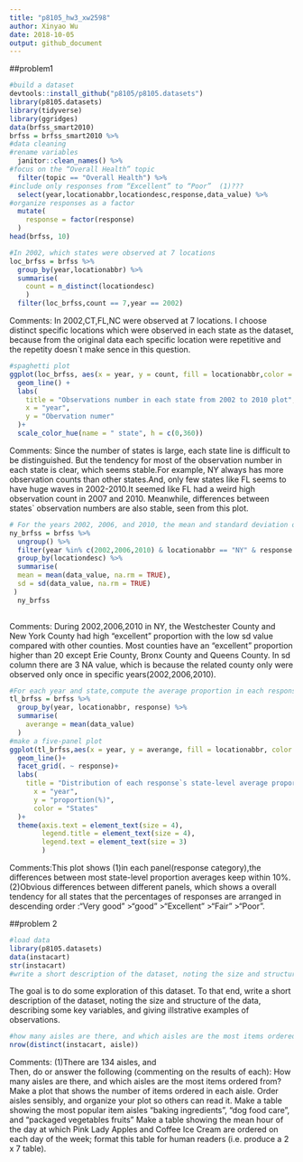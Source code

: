 ```yaml
---
title: "p8105_hw3_xw2598"
author: Xinyao Wu
date: 2018-10-05
output: github_document
---
```


##problem1

```r
#build a dataset
devtools::install_github("p8105/p8105.datasets")
library(p8105.datasets)
library(tidyverse)
library(ggridges)
data(brfss_smart2010)
brfss = brfss_smart2010 %>% 
#data cleaning
#rename variables
  janitor::clean_names() %>% 
#focus on the “Overall Health” topic
  filter(topic == "Overall Health") %>% 
#include only responses from “Excellent” to “Poor”  (1)???
  select(year,locationabbr,locationdesc,response,data_value) %>% 
#organize responses as a factor
  mutate(
    response = factor(response)
  )
head(brfss, 10)
```


```r
#In 2002, which states were observed at 7 locations
loc_brfss = brfss %>% 
  group_by(year,locationabbr) %>% 
  summarise(
    count = n_distinct(locationdesc)
    )
  filter(loc_brfss,count == 7,year == 2002)
```
Comments: In 2002,CT,FL,NC were observed at 7 locations. I choose distinct specific locations  which were observed in each state as the dataset, because from the original data each specific location were repetitive and the repetity doesn`t make sence in this question.

```r
#spaghetti plot
ggplot(loc_brfss, aes(x = year, y = count, fill = locationabbr,color = locationabbr))+
  geom_line() +
  labs(
    title = "Observations number in each state from 2002 to 2010 plot",
    x = "year",
    y = "Obervation numer"
  )+
  scale_color_hue(name = " state", h = c(0,360))

```

Comments:  Since the number of states is large, each state line is difficult to be distinguished. But the tendency for most of the observation number in each state is clear, which seems stable.For example, NY always has more observation counts than other states.And, only few states like FL seems to have huge waves in 2002-2010.It seemed like FL had a weird high observation count in 2007 and 2010. Meanwhile, differences between states` observation numbers are also stable, seen from this plot.  

```r
# For the years 2002, 2006, and 2010, the mean and standard deviation of the proportion of “Excellent” responses across locations in NY State
ny_brfss = brfss %>% 
  ungroup() %>% 
  filter(year %in% c(2002,2006,2010) & locationabbr == "NY" & response == "Excellent") %>% 
  group_by(locationdesc) %>% 
  summarise(
  mean = mean(data_value, na.rm = TRUE),
  sd = sd(data_value, na.rm = TRUE) 
 ) 
  ny_brfss
 
```
Comments: During 2002,2006,2010 in NY, the Westchester County and New York County had  high "excellent" proportion with the low sd value compared with other counties. Most counties have an "excellent" proportion higher than 20 except Erie County, Bronx County and Queens County. In sd column there are 3 NA value, which is because the related county only were observed only once in specific years(2002,2006,2010).

```r

#For each year and state,compute the average proportion in each response category
tl_brfss = brfss %>% 
  group_by(year, locationabbr, response) %>% 
  summarise(
    averange = mean(data_value)
  )
#make a five-panel plot
ggplot(tl_brfss,aes(x = year, y = averange, fill = locationabbr, color = locationabbr))+
  geom_line()+
  facet_grid(. ~ response)+
  labs(
    title = "Distribution of each response`s state-level average proportion from 2002 to 2010",
      x = "year",
      y = "proportion(%)",
      color = "States"
  )+
  theme(axis.text = element_text(size = 4),
        legend.title = element_text(size = 4),
        legend.text = element_text(size = 3)
        )
```
Comments:This plot shows (1)in each panel(response category),the differences between most state-level proportion averages keep within 10%. (2)Obvious differences between different panels, which shows a overall tendency for all states that the percentages of responses are arranged in descending order :"Very good" >"good" >"Excellent" >"Fair" >"Poor".


##problem 2

```r
#load data
library(p8105.datasets)
data(instacart)
str(instacart)
#write a short description of the dataset, noting the size and structure of the data, describing some key variables, and giving illstrative examples of observations.


```
The goal is to do some exploration of this dataset. To that end, write a short description of the dataset, noting the size and structure of the data, describing some key variables, and giving illstrative examples of observations.

```r
#how many aisles are there, and which aisles are the most items ordered from?
nrow(distinct(instacart, aisle))

```
Comments:
(1)There are 134 aisles, and  
Then, do or answer the following (commenting on the results of each):
How many aisles are there, and which aisles are the most items ordered from?
Make a plot that shows the number of items ordered in each aisle. Order aisles sensibly, and organize your plot so others can read it.
Make a table showing the most popular item aisles “baking ingredients”, “dog food care”, and “packaged vegetables fruits”
Make a table showing the mean hour of the day at which Pink Lady Apples and Coffee Ice Cream are ordered on each day of the week; format this table for human readers (i.e. produce a 2 x 7 table).



 
